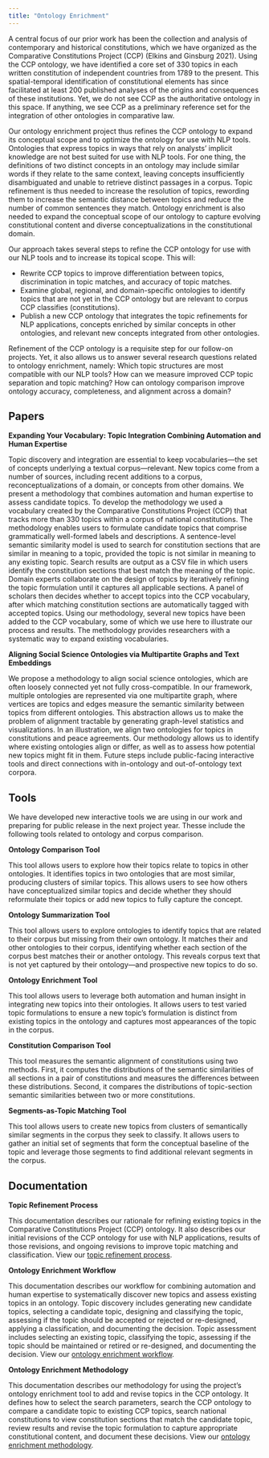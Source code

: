 ```yaml
---
title: "Ontology Enrichment"
---
```


A central focus of our prior work has been the collection and analysis of contemporary and historical constitutions, which we have organized as the Comparative Constitutions Project (CCP) (Elkins and Ginsburg 2021). Using the CCP ontology, we have identified a core set of 330 topics in each written constitution of independent countries from 1789 to the present. This spatial-temporal identification of constitutional elements has since facilitated at least 200 published analyses of the origins and consequences of these institutions. Yet, we do not see CCP as the authoritative ontology in this space. If anything, we see CCP as a preliminary reference set for the integration of other ontologies in comparative law.

Our ontology enrichment project thus refines the CCP ontology to expand its conceptual scope and to optimize the ontology for use with NLP tools. Ontologies that express topics in ways that rely on analysts’ implicit knowledge are not best suited for use with NLP tools. For one thing, the definitions of two distinct concepts in an ontology may include similar words if they relate to the same context, leaving concepts insufficiently disambiguated and unable to retrieve distinct passages in a corpus. Topic refinement is thus needed to increase the resolution of topics, rewording them to increase the semantic distance between topics and reduce the number of common sentences they match. Ontology enrichment is also needed to expand the conceptual scope of our ontology to capture evolving constitutional content and diverse conceptualizations in the constitutional domain.

Our approach takes several steps to refine the CCP ontology for use with our NLP tools and to increase its topical scope. This will:

* Rewrite CCP topics to improve differentiation between topics, discrimination in topic matches, and accuracy of topic matches.
* Examine global, regional, and domain-specific ontologies to identify topics that are not yet in the CCP ontology but are relevant to corpus CCP classifies (constitutions).
* Publish a new CCP ontology that integrates the topic refinements for NLP applications, concepts enriched by similar concepts in other ontologies, and relevant new concepts integrated from other ontologies.

Refinement of the CCP ontology is a requisite step for our follow-on projects. Yet, it also allows us to answer several research questions related to ontology enrichment, namely: Which topic structures are most compatible with our NLP tools? How can we measure improved CCP topic separation and topic matching? How can ontology comparison improve ontology accuracy, completeness, and alignment across a domain?

## Papers

**Expanding Your Vocabulary: Topic Integration Combining Automation and Human Expertise**

Topic discovery and integration are essential to keep vocabularies—the set of concepts underlying a textual corpus—relevant. New topics come from a number of sources, including recent additions to a corpus, reconceptualizations of a domain, or concepts from other domains. We present a methodology that combines automation and human expertise to assess candidate topics. To develop the methodology we used a vocabulary created by the Comparative Constitutions Project (CCP) that tracks more than 330 topics within a corpus of national constitutions. The methodology enables users to formulate candidate topics that comprise grammatically well-formed labels and descriptions. A sentence-level semantic similarity model is used to search for constitution sections that are similar in meaning to a topic, provided the topic is not similar in meaning to any existing topic. Search results are output as a CSV file in which users identify the constitution sections that best match the meaning of the topic. Domain experts collaborate on the design of topics by iteratively refining the topic formulation until it captures all applicable sections. A panel of scholars then decides whether to accept topics into the CCP vocabulary, after which matching constitution sections are automatically tagged with accepted topics. Using our methodology, several new topics have been added to the CCP vocabulary, some of which we use here to illustrate our process and results. The methodology provides researchers with a systematic way to expand existing vocabularies.

**Aligning Social Science Ontologies via Multipartite Graphs and Text Embeddings**

We propose a methodology to align social science ontologies, which are often loosely connected yet not fully cross-compatible. In our framework, multiple ontologies are represented via one multipartite graph, where vertices are topics and edges measure the semantic similarity between topics from different ontologies. This abstraction allows us to make the problem of alignment tractable by generating graph-level statistics and visualizations. In an illustration, we align two ontologies for topics in constitutions and peace agreements. Our methodology allows us to identify where existing ontologies align or differ, as well as to assess how potential new topics might fit in them. Future steps include public-facing interactive tools and direct connections with in-ontology and out-of-ontology text corpora.

## Tools

We have developed new interactive tools we are using in our work and preparing for public release in the next project year. Thesse include the following tools related to ontology and corpus comparison.

**Ontology Comparison Tool**

This tool allows users to explore how their topics relate to topics in other ontologies. It identifies topics in two ontologies that are most similar, producing clusters of similar topics. This allows users to see how others have conceptualized similar topics and decide whether they should reformulate their topics or add new topics to fully capture the concept.

**Ontology Summarization Tool**

This tool allows users to explore ontologies to identify topics that are related to their corpus but missing from their own ontology. It matches their and other ontologies to their corpus, identifying whether each section of the corpus best matches their or another ontology. This reveals corpus text that is not yet captured by their ontology—and prospective new topics to do so.

**Ontology Enrichment Tool**

This tool allows users to leverage both automation and human insight in integrating new topics into their ontologies. It allows users to test varied topic formulations to ensure a new topic’s formulation is distinct from existing topics in the ontology and captures most appearances of the topic in the corpus.

**Constitution Comparison Tool**

This tool measures the semantic alignment of constitutions using two methods. First, it computes the distributions of the semantic similarities of all sections in a pair of constitutions and measures the differences between these distributions. Second, it compares the distributions of topic-section semantic similarities between two or more constitutions. 

**Segments-as-Topic Matching Tool**

This tool allows users to create new topics from clusters of semantically similar segments in the corpus they seek to classify. It allows users to gather an initial set of segments that form the conceptual baseline of the topic and leverage those segments to find additional relevant segments in the corpus.

## Documentation

**Topic Refinement Process**

This documentation describes our rationale for refining existing topics in the Comparative Constitutions Project (CCP) ontology. It also describes our initial revisions of the CCP ontology for use with NLP applications, results of those revisions, and ongoing revisions to improve topic matching and classification. View our [topic refinement process](https://github.com/conceptintegration/conceptintegration.github.io/blob/main/Topic%20refinement%20for%20NLP.pdf).

**Ontology Enrichment Workflow**

This documentation describes our workflow for combining automation and human expertise to systematically discover new topics and assess existing topics in an ontology. Topic discovery includes generating new candidate topics, selecting a candidate topic, designing and classifying the topic, assessing if the topic should be accepted or rejected or re-designed, applying a classification, and documenting the decision. Topic assessment includes selecting an existing topic, classifying the topic, assessing if the topic should be maintained or retired or re-designed, and documenting the decision. View our [ontology enrichment workflow](https://github.com/conceptintegration/conceptintegration.github.io/blob/main/Ontology%20enrichment%20workflow.pdf).

**Ontology Enrichment Methodology**

This documentation describes our methodology for using the project’s ontology enrichment tool to add and revise topics in the CCP ontology. It defines how to select the search parameters, search the CCP ontology to compare a candidate topic to existing CCP topics, search national constitutions to view constitution sections that match the candidate topic, review results and revise the topic formulation to capture appropriate constitutional content, and document these decisions. View our [ontology enrichment methodology](https://github.com/conceptintegration/conceptintegration.github.io/blob/main/Ontology%20enrichment%20methodology.pdf).

